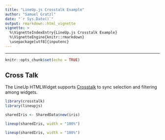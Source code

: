---
title: "LineUp.js Crosstalk Example"
author: "Samuel Gratzl"
date: "`r Sys.Date()`"
output: rmarkdown::html_vignette
vignette: >
  %\VignetteIndexEntry{LineUp.js Crosstalk Example}
  %\VignetteEngine{knitr::rmarkdown}
  \usepackage[utf8]{inputenc}
---
---

```{r setup, include=FALSE}
knitr::opts_chunk$set(echo = TRUE)
```

## Cross Talk

The LineUp HTMLWidget supports [Crosstalk](https://rstudio.github.io/crosstalk/) to sync selection and filtering among widgets.


```{r crosstalk_iris}
library(crosstalk)
library(lineupjs)

sharedIris <- SharedData$new(iris)
```

```{r crosstalk_iris_lineup1}
lineup(sharedIris, width = "100%")
```

```{r crosstalk_iris_lineup2}
lineup(sharedIris, width = "100%")
```
